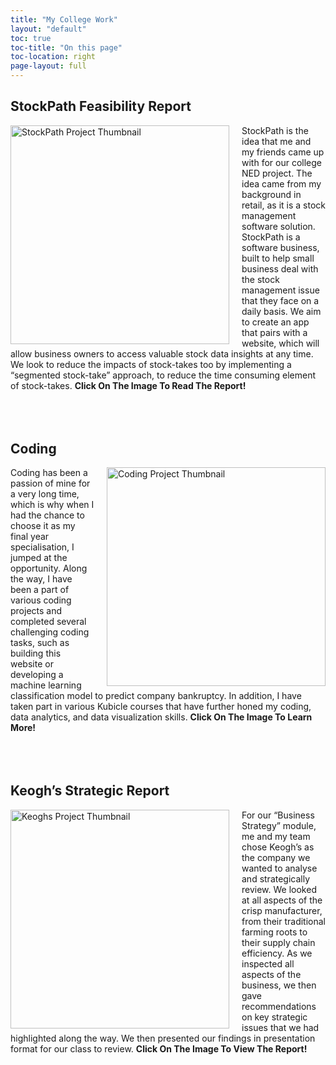 ```yaml
---
title: "My College Work"
layout: "default"
toc: true
toc-title: "On this page"
toc-location: right
page-layout: full
---
```

## StockPath Feasibility Report

<a href="pdfs/stockpath_feasibility.pdf" target="_blank">
  <img 
    src="images/stockpath_website_photo.png" 
    alt="StockPath Project Thumbnail" 
    style="float: left; margin-right: 20px; width: 350px; transition: transform 0.3s ease;"
    onmouseover="this.style.transform='translateY(-10px)';"
    onmouseout="this.style.transform='translateY(0)';"
  />
</a>

<p>
 StockPath is the idea that me and my friends came up with for our college NED project. The idea came from my background in retail, as it is a stock management software solution. StockPath is a software business, built to help small business deal with the stock management issue that they face on a daily basis. We aim to create an app that pairs with a website, which will allow business owners to access valuable stock data insights at any time. We look to reduce the impacts of stock-takes too by implementing a “segmented stock-take” approach, to reduce the time consuming element of stock-takes.  **<span style="color: var(--bs-primary);">Click On The Image To Read The Report!</span>**
</p>

<div style="clear: both; margin-top: 80px;"></div>

## Coding

<!-- Wrap the python.png image in a clickable link with a hover effect -->
<a href="python_page.qmd">
  <img
    src="images/python.png"
    alt="Coding Project Thumbnail"
    style="float: right; margin-left: 20px; width: 350px; transition: transform 0.3s ease;"
    onmouseover="this.style.transform='translateY(-10px)';"
    onmouseout="this.style.transform='translateY(0)';"
  />
</a>

<p>
  Coding has been a passion of mine for a very long time, which is why when I had the chance to choose it as my final year specialisation, I jumped at the opportunity. Along the way, I have been a part of various coding projects and completed several challenging coding tasks, such as building this website or developing a machine learning classification model to predict company bankruptcy. In addition, I have taken part in various Kubicle courses that have further honed my coding, data analytics, and data visualization skills. **<span style="color: var(--bs-primary);">Click On The Image To Learn More!</span>**
</p>

<div style="clear: both; margin-top: 80px;"></div>

## Keogh's Strategic Report

<a href="pdfs/keoghs_report.pdf" target="_blank">
  <img 
    src="images/keoghs.png" 
    alt="Keoghs Project Thumbnail"
    style="float: left; margin-right: 20px; width: 350px; transition: transform 0.3s ease;"
    onmouseover="this.style.transform='translateY(-10px)';"
    onmouseout="this.style.transform='translateY(0)';"
  />
</a>

<p>
  For our "Business Strategy" module, me and my team chose Keogh's as the company we wanted to analyse and strategically review. We looked at all aspects of the crisp manufacturer, from their traditional farming roots to their supply chain efficiency. As we inspected all aspects of the business, we then gave recommendations on key strategic issues that we had highlighted along the way. We then presented our findings in presentation format for our class to review. **<span style="color: var(--bs-primary);">Click On The Image To View The Report!</span>**
</p>

<div style="clear: both; margin-top: 80px;"></div>